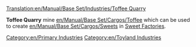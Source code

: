 [[Translation:en/Manual/Base Set/Industries/Toffee Quarry]]

{{en/Industries|image=en/ToffeeQuarry.png.png|name=Toffee Quarry
|climates=[[en/Manual/Climates]]
|accepts=Nothing
|produces=[[en/Manual/Base Set/Cargos/Toffee]]
|notes=Not present in other [[en/Manual/Climates]].
}}

'''Toffee Quarry''' mine [[en/Manual/Base Set/Cargos/Toffee]] which can be used to create [[en/Manual/Base Set/Cargos/Sweets]] in [[en/Manual/Base Set/Industries/Sweet Factory|Sweet Factories]].

{{en/Navbox Industries}}

[[Category:en/Primary Industries]]
[[Category:en/Toyland Industries]]